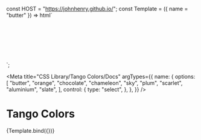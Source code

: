 const HOST = "https://johnhenry.github.io/";
const Template = ({ name = "butter" }) => html` <style>
    @import "${HOST}std/css/colors-tango@0.0.0/index.css";
    .${name} {
      display: flex;
    }
    .${name} div {
      display: flex;
      justify-content: center;
      align-items: center;
      width: 100px;
      height: 100px;
      background-color: var(--color-tango-${name});
    }
    .${name} div::before {
      width: 100%;
      text-align: center;
      height: fit-content;
      content: var(--text-tango-${name});
      color: var(--color-tango-${name}-complement);
      content-editable: true;
    }
    .${name} .highlight {
      background-color: var(--color-tango-${name}-highlight);
    }
    .${name} .highlight::before {
      content: var(--text-tango-${name}-highlight);
      color: var(--color-tango-${name}-highlight-complement);
    }
    .${name} .shadow {
      background-color: var(--color-tango-${name}-shadow);
    }
    .${name} .shadow::before {
      content: var(--text-tango-${name}-shadow);
      color: var(--color-tango-${name}-shadow-complement);
    }
  </style>
  <div class="${name}">
    <div class="highlight"></div>
    <div></div>
    <div class="shadow"></div>
  </div>`;

<Meta
  title="CSS Library/Tango Colors/Docs"
  argTypes={{
    name: {
      options: [
        "butter",
        "orange",
        "chocolate",
        "chameleon",
        "sky",
        "plum",
        "scarlet",
        "aluminium",
        "slate",
      ],
      control: {
        type: "select",
      },
    },
  }}
/>

# Tango Colors

<Canvas>
  <Story name="Colors" args={{ name: "butter" }}>
    {Template.bind({})}
  </Story>
</Canvas>
